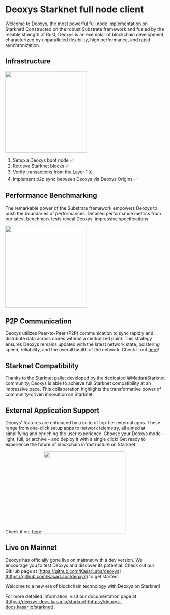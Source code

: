 # Deoxys Starknet full node client

Welcome to Deoxys, the most powerful full node implementation on Starknet! Constructed on the robust Substrate framework and fueled by the reliable strength of Rust, Deoxys is an exemplar of blockchain development, characterized by unparalleled flexibility, high performance, and rapid synchronization.

## Infrastructure

<img src="https://deoxys-docs.vercel.app/static/img/architecture.png" height="256" />

1. Setup a Deoxys boot node ✅
2. Retrieve Starknet blocks  ✅
3. Verify transactions from the Layer 1 ⏳
4. Implement p2p sync between Deoxys via Deoxys Origins ✅

## Performance Benchmarking

The remarkable power of the Substrate framework empowers Deoxys to push the boundaries of performances. Detailed performance metrics from our latest benchmark tests reveal Deoxys' impressive specifications.

<img src="https://i.ibb.co/KDtv8xb/image-1.png" height="256" />

## P2P Communication

Deoxys utilizes Peer-to-Peer (P2P) communication to sync rapidly and distribute data across nodes without a centralized point. This strategy ensures Deoxys remains updated with the latest network state, bolstering speed, reliability, and the overall health of the network.
Check it out [here](https://deoxys.kasar.io)!

## Starknet Compatibility

Thanks to the Starknet pallet developed by the dedicated @MadaraStarknet community, Deoxys is able to achieve full Starknet compatibility at an impressive pace. This collaboration highlights the transformative power of community-driven innovation on Starknet.

## External Application Support

Deoxys' features are enhanced by a suite of top-tier external apps. These range from one-click setup apps to network telemetry, all aimed at simplifying and enriching the user experience. Choose your Deoxys mode - light, full, or archive - and deploy it with a single click! Get ready to experience the future of blockchain infrastructure on Starknet.

Check it out [here](https://github.com/kasarlabs/deoxys-app)!
<img src="https://i.ibb.co/t3fyYVS/deoxys-Twitter.gif" height="256" />


## Live on Mainnet

Deoxys has officially gone live on mainnet with a dev version. We encourage you to test Deoxys and discover its potential. Check out our GitHub page at [https://github.com/KasarLabs/deoxys](https://github.com/KasarLabs/deoxys) to get started.

Welcome to a new era of blockchain technology with Deoxys on Starknet!

For more detailed information, visit our documentation page at [https://deoxys-docs.kasar.io/starknet](https://deoxys-docs.kasar.io/starknet).
